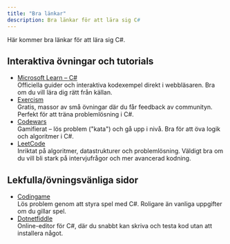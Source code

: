 ```yaml
---
title: "Bra länkar"
description: Bra länkar för att lära sig C#
---
```


Här kommer bra länkar för att lära sig C#.

## Interaktiva övningar och tutorials

* [Microsoft Learn – C#](https://learn.microsoft.com/dotnet/csharp/)  
Officiella guider och interaktiva kodexempel direkt i webbläsaren. Bra om du vill lära dig rätt från källan.
* [Exercism](https://exercism.org/tracks/csharp)  
Gratis, massor av små övningar där du får feedback av communityn. Perfekt för att träna problemlösning i C#.
* [Codewars](https://www.codewars.com/)  
Gamifierat – lös problem ("kata") och gå upp i nivå. Bra för att öva logik och algoritmer i C#.
* [LeetCode](https://leetcode.com/)  
Inriktat på algoritmer, datastrukturer och problemlösning. Väldigt bra om du vill bli stark på intervjufrågor och mer avancerad kodning.

## Lekfulla/övningsvänliga sidor

* [Codingame](https://www.codingame.com/)  
Lös problem genom att styra spel med C#. Roligare än vanliga uppgifter om du gillar spel.
* [Dotnetfiddle](https://dotnetfiddle.net/)  
Online-editor för C#, där du snabbt kan skriva och testa kod utan att installera något.